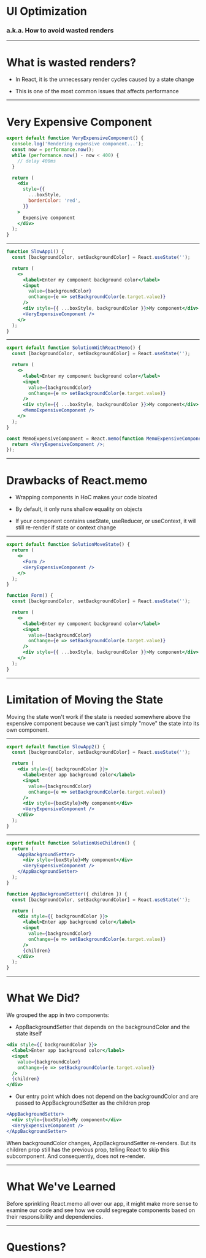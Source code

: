 

# UI Optimization

### a.k.a. How to avoid wasted renders

---

# What is wasted renders?

- In React, it is the unnecessary render cycles caused by a state change

- This is one of the most common issues that affects performance

---

# Very Expensive Component

```jsx
export default function VeryExpensiveComponent() {
  console.log('Rendering expensive component...');
  const now = performance.now();
  while (performance.now() - now < 400) {
    // delay 400ms
  }

  return (
    <div
      style={{
        ...boxStyle,
        borderColor: 'red',
      }}
    >
      Expensive component
    </div>
  );
}
```

---


<SlowApp1 />

```jsx
function SlowApp1() {
  const [backgroundColor, setBackgroundColor] = React.useState('');

  return (
    <>
      <label>Enter my component background color</label>
      <input
        value={backgroundColor}
        onChange={e => setBackgroundColor(e.target.value)}
      />
      <div style={{ ...boxStyle, backgroundColor }}>My component</div>
      <VeryExpensiveComponent />
    </>
  );
}
```

---


<SolutionWithReactMemo />

```jsx
export default function SolutionWithReactMemo() {
  const [backgroundColor, setBackgroundColor] = React.useState('');

  return (
    <>
      <label>Enter my component background color</label>
      <input
        value={backgroundColor}
        onChange={e => setBackgroundColor(e.target.value)}
      />
      <div style={{ ...boxStyle, backgroundColor }}>My component</div>
      <MemoExpensiveComponent />
    </>
  );
}

const MemoExpensiveComponent = React.memo(function MemoExpensiveComponent() {
  return <VeryExpensiveComponent />;
});
```

---

# Drawbacks of React.memo

- Wrapping components in HoC makes your code bloated

- By default, it only runs shallow equality on objects

- If your component contains useState, useReducer, or useContext, it will still re-render if state or context change

---


<SolutionMoveState />

```jsx
export default function SolutionMoveState() {
  return (
    <>
      <Form />
      <VeryExpensiveComponent />
    </>
  );
}

function Form() {
  const [backgroundColor, setBackgroundColor] = React.useState('');

  return (
    <>
      <label>Enter my component background color</label>
      <input
        value={backgroundColor}
        onChange={e => setBackgroundColor(e.target.value)}
      />
      <div style={{ ...boxStyle, backgroundColor }}>My component</div>
    </>
  );
}
```

---

# Limitation of Moving the State

Moving the state won't work if the state is needed somewhere above the expensive component because we can't just simply "move" the state into its own component.

---


<SlowApp2 />

```jsx
export default function SlowApp2() {
  const [backgroundColor, setBackgroundColor] = React.useState('');

  return (
    <div style={{ backgroundColor }}>
      <label>Enter app background color</label>
      <input
        value={backgroundColor}
        onChange={e => setBackgroundColor(e.target.value)}
      />
      <div style={boxStyle}>My component</div>
      <VeryExpensiveComponent />
    </div>
  );
}
```

---


<SolutionUseChildren />

```jsx
export default function SolutionUseChildren() {
  return (
    <AppBackgroundSetter>
      <div style={boxStyle}>My component</div>
      <VeryExpensiveComponent />
    </AppBackgroundSetter>
  );
}

function AppBackgroundSetter({ children }) {
  const [backgroundColor, setBackgroundColor] = React.useState('');

  return (
    <div style={{ backgroundColor }}>
      <label>Enter app background color</label>
      <input
        value={backgroundColor}
        onChange={e => setBackgroundColor(e.target.value)}
      />
      {children}
    </div>
  );
}
```

---

# What We Did?

We grouped the app in two components:

- AppBackgroundSetter that depends on the backgroundColor and the state itself

```jsx
<div style={{ backgroundColor }}>
  <label>Enter app background color</label>
  <input
    value={backgroundColor}
    onChange={e => setBackgroundColor(e.target.value)}
  />
  {children}
</div>
```

- Our entry point which does not depend on the backgroundColor and are passed to AppBackgroundSetter as the children prop

```jsx
<AppBackgroundSetter>
  <div style={boxStyle}>My component</div>
  <VeryExpensiveComponent />
</AppBackgroundSetter>
```

When backgroundColor changes, AppBackgroundSetter re-renders. But its children prop still has the previous prop, telling React to skip this subcomponent.
And consequently, <VeryExpensiveComponent /> does not re-render.

---

# What We've Learned

Before sprinkling React.memo all over our app, it might make more sense to examine our code and see how we could segregate components based on their responsibility and dependencies.

---

# Questions?
